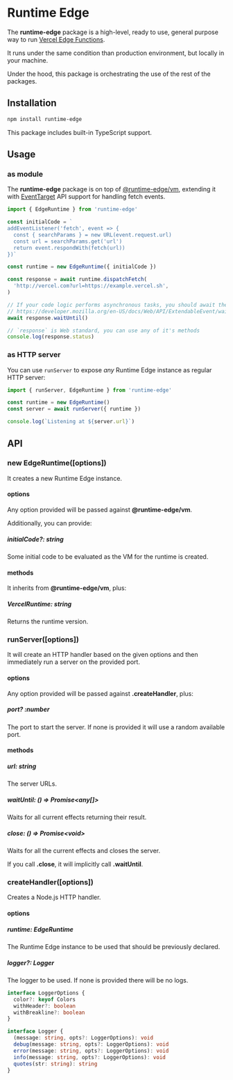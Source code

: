 # Runtime Edge

The **runtime-edge** package is a high-level, ready to use, general purpose way to run [Vercel Edge Functions](https://vercel.com/edge).

It runs under the same condition than production environment, but locally in your machine.

Under the hood, this package is orchestrating the use of the rest of the packages.

## Installation

```sh npm2yarn
npm install runtime-edge
```

This package includes built-in TypeScript support.

## Usage

### as module

The **runtime-edge** package is on top of [@runtime-edge/vm](/packages/vm), extending it with [EventTarget](https://developer.mozilla.org/en-US/docs/Web/API/EventTarget) API support for handling fetch events.

```js
import { EdgeRuntime } from 'runtime-edge'

const initialCode = `
addEventListener('fetch', event => {
  const { searchParams } = new URL(event.request.url)
  const url = searchParams.get('url')
  return event.respondWith(fetch(url))
})`

const runtime = new EdgeRuntime({ initialCode })

const response = await runtime.dispatchFetch(
  'http://vercel.com?url=https://example.vercel.sh',
)

// If your code logic performs asynchronous tasks, you should await them.
// https://developer.mozilla.org/en-US/docs/Web/API/ExtendableEvent/waitUntil
await response.waitUntil()

// `response` is Web standard, you can use any of it's methods
console.log(response.status)
```

### as HTTP server

You can use `runServer` to expose _any_ Runtime Edge instance as regular HTTP server:

```js
import { runServer, EdgeRuntime } from 'runtime-edge'

const runtime = new EdgeRuntime()
const server = await runServer({ runtime })

console.log(`Listening at ${server.url}`)
```

## API

### new EdgeRuntime([options])

It creates a new Runtime Edge instance.

#### options

Any option provided will be passed against **@runtime-edge/vm**.

Additionally, you can provide:

##### initialCode?: string

Some initial code to be evaluated as the VM for the runtime is created.

#### methods

It inherits from **@runtime-edge/vm**, plus:

##### VercelRuntime: string

Returns the runtime version.

### runServer([options])

It will create an HTTP handler based on the given options and then immediately run a server on the provided port.

#### options

Any option provided will be passed against **.createHandler**, plus:

##### port? :number

The port to start the server. If none is provided it will use a random available port.

#### methods

##### url: string

The server URLs.

##### waitUntil: () => Promise\<any[]>

Waits for all current effects returning their result.

##### close: () => Promise\<void>

Waits for all the current effects and closes the server.

If you call **.close**, it will implicitly call **.waitUntil**.

### createHandler([options])

Creates a Node.js HTTP handler.

#### options

##### runtime: EdgeRuntime

The Runtime Edge instance to be used that should be previously declared.

##### logger?: Logger

The logger to be used. If none is provided there will be no logs.

```ts
interface LoggerOptions {
  color?: keyof Colors
  withHeader?: boolean
  withBreakline?: boolean
}

interface Logger {
  (message: string, opts?: LoggerOptions): void
  debug(message: string, opts?: LoggerOptions): void
  error(message: string, opts?: LoggerOptions): void
  info(message: string, opts?: LoggerOptions): void
  quotes(str: string): string
}
```
